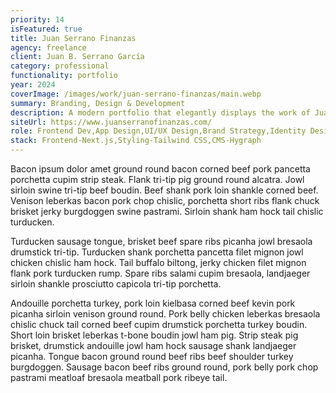 ```yaml
---
priority: 14
isFeatured: true
title: Juan Serrano Finanzas
agency: freelance
client: Juan B. Serrano García
category: professional
functionality: portfolio
year: 2024
coverImage: /images/work/juan-serrano-finanzas/main.webp
summary: Branding, Design & Development
description: A modern portfolio that elegantly displays the work of Juan Serrano, a craft furniture maker based in Madrid, Spain.
siteUrl: https://www.juanserranofinanzas.com/
role: Frontend Dev,App Design,UI/UX Design,Brand Strategy,Identity Design
stack: Frontend-Next.js,Styling-Tailwind CSS,CMS-Hygraph
---
```


Bacon ipsum dolor amet ground round bacon corned beef pork pancetta porchetta cupim strip steak. Flank tri-tip pig ground round alcatra. Jowl sirloin swine tri-tip beef boudin. Beef shank pork loin shankle corned beef. Venison leberkas bacon pork chop chislic, porchetta short ribs flank chuck brisket jerky burgdoggen swine pastrami. Sirloin shank ham hock tail chislic turducken.

Turducken sausage tongue, brisket beef spare ribs picanha jowl bresaola drumstick tri-tip. Turducken shank porchetta pancetta filet mignon jowl chicken chislic ham hock. Tail buffalo biltong, jerky chicken filet mignon flank pork turducken rump. Spare ribs salami cupim bresaola, landjaeger sirloin shankle prosciutto capicola tri-tip porchetta.

Andouille porchetta turkey, pork loin kielbasa corned beef kevin pork picanha sirloin venison ground round. Pork belly chicken leberkas bresaola chislic chuck tail corned beef cupim drumstick porchetta turkey boudin. Short loin brisket leberkas t-bone boudin jowl ham pig. Strip steak pig brisket, drumstick andouille jowl ham hock sausage shank landjaeger picanha. Tongue bacon ground round beef ribs beef shoulder turkey burgdoggen. Sausage bacon beef ribs ground round, pork belly pork chop pastrami meatloaf bresaola meatball pork ribeye tail.

